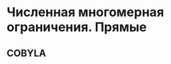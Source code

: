 # Численная многомерная ограничения. Прямые {#sec-nonlinear-constrained-numerical-many-direct}

## COBYLA
